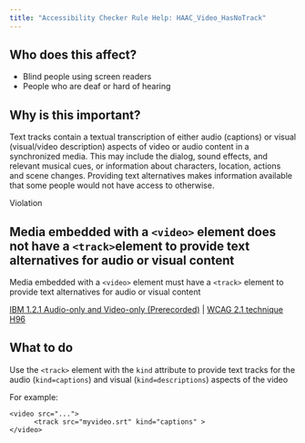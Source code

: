 ```yaml
---
title: "Accessibility Checker Rule Help: HAAC_Video_HasNoTrack"
---
```


<div className="toolHelp">
<Row>
<Column colLg={5} colMd={3} colSm={4} className="toolLeft">

## Who does this affect?

* Blind people using screen readers
* People who are deaf or hard of hearing

## Why is this important?

Text tracks contain a textual transcription of either audio (captions) or visual (visual/video description) aspects of video or audio content in a synchronized media. This may include the dialog, sound effects, and relevant musical cues, or information about characters, location, actions and scene changes. Providing text alternatives makes information available that some people would not have access to otherwise.

</Column>
<Column colLg={11} colMd={5} colSm={4} className="toolMain">

<div className="level-violation">
Violation
</div>

## Media embedded with a `<video>` element does not have a `<track>`element to provide text alternatives for audio or visual content
Media embedded with a `<video>` element must have a `<track>` element to provide text alternatives for audio or visual content

[IBM 1.2.1 Audio-only and Video-only (Prerecorded)](http://www.ibm.com/able/guidelines/ci162/audio_and_video.html) | [WCAG 2.1 technique H96](https://www.w3.org/WAI/WCAG21/Techniques/html/H96)

<div id="elementLocation">
</div>

## What to do

Use the `<track>` element with the `kind` attribute to provide text tracks for the audio (`kind=captions`) and visual (`kind=descriptions`) aspects of the video

For example:

```
<video src="...">
      <track src="myvideo.srt" kind="captions" >
</video>
```

</Column>
</Row>
</div>

